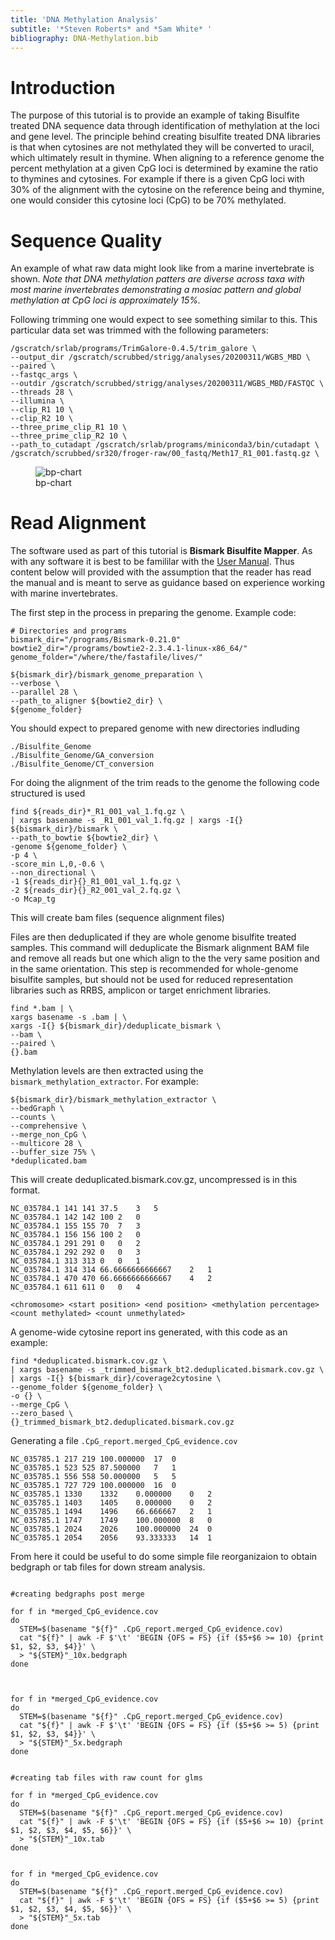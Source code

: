 ```yaml
---
title: 'DNA Methylation Analysis'
subtitle: '*Steven Roberts* and *Sam White* '
bibliography: DNA-Methylation.bib
---
```


# Introduction
The purpose of this tutorial is to provide an example of taking Bisulfite treated DNA sequence data through identification of methylation at the loci and gene level. The principle behind creating bisulfite treated DNA libraries is that when cytosines are not methylated they will be converted to uracil, which ultimately result in thymine. When aligning to a reference genome the percent methylation at a given CpG loci is determined by examine the ratio to thymines and cytosines. For example if there is a given CpG loci with 30% of the alignment with the cytosine on the reference being and thymine, one would consider this cytosine loci (CpG) to be 70% methylated.

# Sequence Quality
An example of what raw data might look like from a marine invertebrate is shown. _Note that DNA methylation patters are diverse across taxa with most marine invertebrates demonstrating a mosiac pattern and global methylation at CpG loci is approximately 15%._  


Following trimming one would expect to see something similar to this. This particular data set was trimmed with the following parameters: 

```
/gscratch/srlab/programs/TrimGalore-0.4.5/trim_galore \
--output_dir /gscratch/scrubbed/strigg/analyses/20200311/WGBS_MBD \
--paired \
--fastqc_args \
--outdir /gscratch/scrubbed/strigg/analyses/20200311/WGBS_MBD/FASTQC \
--threads 28 \
--illumina \
--clip_R1 10 \
--clip_R2 10 \
--three_prime_clip_R1 10 \
--three_prime_clip_R2 10 \
--path_to_cutadapt /gscratch/srlab/programs/miniconda3/bin/cutadapt \
/gscratch/scrubbed/sr320/froger-raw/00_fastq/Meth17_R1_001.fastq.gz \
```


![bp-chart](images/meth-bp-chart.png)

# Read Alignment
The software used as part of this tutorial is **Bismark Bisulfite Mapper**. As with any software it is best to be famililar with the [User Manual](https://rawgit.com/FelixKrueger/Bismark/master/Docs/Bismark_User_Guide.html). Thus content below will provided with the assumption that the reader has read the manual and is meant to serve as guidance based on experience working with marine invertebrates. 

The first step in the process in preparing the genome. Example code:

```
# Directories and programs
bismark_dir="/programs/Bismark-0.21.0"
bowtie2_dir="/programs/bowtie2-2.3.4.1-linux-x86_64/"
genome_folder="/where/the/fastafile/lives/"

${bismark_dir}/bismark_genome_preparation \
--verbose \
--parallel 28 \
--path_to_aligner ${bowtie2_dir} \
${genome_folder}

```

You should expect to prepared genome with new directories indluding

```
./Bisulfite_Genome
./Bisulfite_Genome/GA_conversion
./Bisulfite_Genome/CT_conversion
```

For doing the alignment of the trim reads to the genome the following code structured is used

```
find ${reads_dir}*_R1_001_val_1.fq.gz \
| xargs basename -s _R1_001_val_1.fq.gz | xargs -I{} ${bismark_dir}/bismark \
--path_to_bowtie ${bowtie2_dir} \
-genome ${genome_folder} \
-p 4 \
-score_min L,0,-0.6 \
--non_directional \
-1 ${reads_dir}{}_R1_001_val_1.fq.gz \
-2 ${reads_dir}{}_R2_001_val_2.fq.gz \
-o Mcap_tg
```

This will create bam files (sequence alignment files)

Files are then deduplicated if they are whole genome bisulfite treated samples.
This command will deduplicate the Bismark alignment BAM file and remove all reads but one which align to the the very same position and in the same orientation. This step is recommended for whole-genome bisulfite samples, but should not be used for reduced representation libraries such as RRBS, amplicon or target enrichment libraries.

```
find *.bam | \
xargs basename -s .bam | \
xargs -I{} ${bismark_dir}/deduplicate_bismark \
--bam \
--paired \
{}.bam
```

Methylation levels are then extracted using the `bismark_methylation_extractor`. For example:

```
${bismark_dir}/bismark_methylation_extractor \
--bedGraph \
--counts \
--comprehensive \
--merge_non_CpG \
--multicore 28 \
--buffer_size 75% \
*deduplicated.bam
```

This will create deduplicated.bismark.cov.gz, uncompressed is in this format.

```
NC_035784.1 141 141 37.5    3   5
NC_035784.1 142 142 100 2   0
NC_035784.1 155 155 70  7   3
NC_035784.1 156 156 100 2   0
NC_035784.1 291 291 0   0   2
NC_035784.1 292 292 0   0   3
NC_035784.1 313 313 0   0   1
NC_035784.1 314 314 66.6666666666667    2   1
NC_035784.1 470 470 66.6666666666667    4   2
NC_035784.1 611 611 0   0   4
```

```
<chromosome> <start position> <end position> <methylation percentage> <count methylated> <count unmethylated>
```


A genome-wide cytosine report ins generated, with this code as an example:

```
find *deduplicated.bismark.cov.gz \
| xargs basename -s _trimmed_bismark_bt2.deduplicated.bismark.cov.gz \
| xargs -I{} ${bismark_dir}/coverage2cytosine \
--genome_folder ${genome_folder} \
-o {} \
--merge_CpG \
--zero_based \
{}_trimmed_bismark_bt2.deduplicated.bismark.cov.gz
```

Generating  a file `.CpG_report.merged_CpG_evidence.cov`

```
NC_035785.1 217 219 100.000000  17  0
NC_035785.1 523 525 87.500000   7   1
NC_035785.1 556 558 50.000000   5   5
NC_035785.1 727 729 100.000000  16  0
NC_035785.1 1330    1332    0.000000    0   2
NC_035785.1 1403    1405    0.000000    0   2
NC_035785.1 1494    1496    66.666667   2   1
NC_035785.1 1747    1749    100.000000  8   0
NC_035785.1 2024    2026    100.000000  24  0
NC_035785.1 2054    2056    93.333333   14  1
```


From here it could be useful to do some simple file reorganizaion to obtain bedgraph or tab files for down stream analysis. 

```

#creating bedgraphs post merge

for f in *merged_CpG_evidence.cov
do
  STEM=$(basename "${f}" .CpG_report.merged_CpG_evidence.cov)
  cat "${f}" | awk -F $'\t' 'BEGIN {OFS = FS} {if ($5+$6 >= 10) {print $1, $2, $3, $4}}' \
  > "${STEM}"_10x.bedgraph
done



for f in *merged_CpG_evidence.cov
do
  STEM=$(basename "${f}" .CpG_report.merged_CpG_evidence.cov)
  cat "${f}" | awk -F $'\t' 'BEGIN {OFS = FS} {if ($5+$6 >= 5) {print $1, $2, $3, $4}}' \
  > "${STEM}"_5x.bedgraph
done


#creating tab files with raw count for glms

for f in *merged_CpG_evidence.cov
do
  STEM=$(basename "${f}" .CpG_report.merged_CpG_evidence.cov)
  cat "${f}" | awk -F $'\t' 'BEGIN {OFS = FS} {if ($5+$6 >= 10) {print $1, $2, $3, $4, $5, $6}}' \
  > "${STEM}"_10x.tab
done


for f in *merged_CpG_evidence.cov
do
  STEM=$(basename "${f}" .CpG_report.merged_CpG_evidence.cov)
  cat "${f}" | awk -F $'\t' 'BEGIN {OFS = FS} {if ($5+$6 >= 5) {print $1, $2, $3, $4, $5, $6}}' \
  > "${STEM}"_5x.tab
done
```


